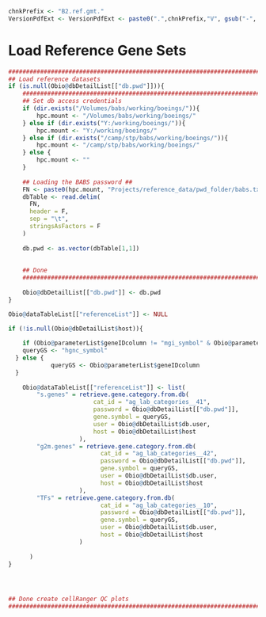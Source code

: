 <!-- Set PArameters Module -->
<!-- Set the chnkPrefix to make all chunks unique in the overall folder -->
```r
chnkPrefix <- "B2.ref.gmt."
VersionPdfExt <- VersionPdfExt <- paste0(".",chnkPrefix,"V", gsub("-", "", Sys.Date()), ".pdf")

```


# Load Reference Gene Sets
```r
###############################################################################
## Load reference datasets                                                   ##
if (is.null(Obio@dbDetailList[["db.pwd"]])){
    ###############################################################################
    ## Set db access credentials                                                 ##
    if (dir.exists("/Volumes/babs/working/boeings/")){
        hpc.mount <- "/Volumes/babs/working/boeings/"
    } else if (dir.exists("Y:/working/boeings/")){
        hpc.mount <- "Y:/working/boeings/"
    } else if (dir.exists("/camp/stp/babs/working/boeings/")){
        hpc.mount <- "/camp/stp/babs/working/boeings/"
    } else {
        hpc.mount <- ""
    }
  
    ## Loading the BABS password ##
    FN <- paste0(hpc.mount, "Projects/reference_data/pwd_folder/babs.txt")
    dbTable <- read.delim(
      FN,
      header = F,
      sep = "\t",
      stringsAsFactors = F
    )
    
    db.pwd <- as.vector(dbTable[1,1])
    
    
    ## Done                                                                      ##
    ###############################################################################
    
    Obio@dbDetailList[["db.pwd"]] <- db.pwd
}

Obio@dataTableList[["referenceList"]] <- NULL

if (!is.null(Obio@dbDetailList$host)){
  
    if (Obio@parameterList$geneIDcolumn != "mgi_symbol" & Obio@parameterList$geneIDcolumn != "hgnc_symbol") {
    queryGS <- "hgnc_symbol" 
  } else {
            queryGS <- Obio@parameterList$geneIDcolumn
  }
  
    Obio@dataTableList[["referenceList"]] <- list(
        "s.genes" = retrieve.gene.category.from.db(
                        cat_id = "ag_lab_categories__41",
                        password = Obio@dbDetailList[["db.pwd"]],
                        gene.symbol = queryGS,
                        user = Obio@dbDetailList$db.user,
                        host = Obio@dbDetailList$host
                    ),
        "g2m.genes" = retrieve.gene.category.from.db(
                          cat_id = "ag_lab_categories__42",
                          password = Obio@dbDetailList[["db.pwd"]],
                          gene.symbol = queryGS,
                          user = Obio@dbDetailList$db.user,
                          host = Obio@dbDetailList$host
                    ),
        "TFs" = retrieve.gene.category.from.db(
                          cat_id = "ag_lab_categories__10",
                          password = Obio@dbDetailList[["db.pwd"]],
                          gene.symbol = queryGS,
                          user = Obio@dbDetailList$db.user,
                          host = Obio@dbDetailList$host
                    )
        
      )
}




## Done create cellRanger QC plots                                           ##
###############################################################################


```


